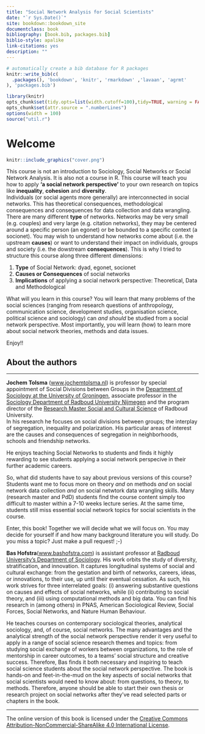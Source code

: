 ```yaml
---
title: "Social Network Analysis for Social Scientists"
date: "`r Sys.Date()`"
site: bookdown::bookdown_site
documentclass: book
bibliography: [book.bib, packages.bib]
biblio-style: apalike
link-citations: yes
description: ""
---
```


<!---
https://jochemtolsma.github.io/SNA-4-Social-Scientists/
--->

```r
# automatically create a bib database for R packages
knitr::write_bib(c(
  .packages(), 'bookdown', 'knitr', 'rmarkdown' ,'lavaan', 'agrmt'
), 'packages.bib')
```

```r
library(knitr)
opts_chunk$set(tidy.opts=list(width.cutoff=100),tidy=TRUE, warning = FALSE, message = FALSE,comment = "#>", cache=TRUE)
opts_chunk$set(attr.source = ".numberLines")
options(width = 100)
source("util.r")

```

# Welcome {.unnumbered}


```r
knitr::include_graphics("cover.png")
```


This course is not an introduction to Sociology, Social Networks or Social Network Analysis. It is also not a course in R. This course will teach you how to apply **'a social network perspective'** to your own research on topics like **inequality**, **cohesion** and **diversity**.\
Individuals (or social agents more generally) are interconnected in social networks. This has theoretical consequences, methodological consequences and consequences for data collection and data wrangling. There are many different **type** of networks. Networks may be very small (e.g. couples) and very large (e.g. citation networks), they may be centered around a specific person (an egonet) or be bounded to a specific context (a socionet). You may wish to understand how networks come about (i.e. the upstream **causes**) or want to understand their impact on individuals, groups and society (i.e. the dowstream **consequences**). This is why I tried to structure this course along three different dimensions:

1.  **Type** of Social Network: dyad, egonet, socionet
2.  **Causes or Consequences** of social networks
3.  **Implications** of applying a social network perspective: Theoretical, Data and Methodological

What will you learn in this course? You will learn that many problems of the social sciences (ranging from research questions of anthropology, communication science, development studies,  organisation science, political science and sociology) can *and should* be studied from a social network perspective. Most importantly, you will learn (how) to learn more about social network theories, methods and data issues.

Enjoy!!



## About the authors {.unnumbered}

------------------------------------------------------------------------

**Jochem Tolsma** ([www.jochemtolsma.nl](https://www.jochemtolsma.nl)) is professor by special appointment of Social Divisions between Groups in the [Department of Sociology at the University of Groningen](https://www.rug.nl/gmw/sociology/), associate professor in the [Sociology Department of Radboud University Nijmegen](https://www.ru.nl/sociology/) and the program director of the [Research Master Social and Cultural Science](https://www.ru.nl/courseguides/socsci/research-master/social-cultural-science/) of Radboud University.\
In his research he focuses on social divisions between groups; the interplay of segregation, inequality and polarization. His particular areas of interest are the causes and consequences of segregation in neighborhoods, schools and friendship networks.

He enjoys teaching Social Networks to students and finds it highly rewarding to see students applying a social network perspecive in their further academic careers.

So, what did students have to say about previous versions of this course? Students want me to focus more on theory *and* on methods *and* on social network data collection *and* on social netwtork data wrangling skills. Many (research master and PdD) students find the course content simply too difficult to master within a 7-10 weeks lecture series. At the same time, students still miss essential social network topics for social scientists in the course.

Enter, this book! Together we will decide what we will focus on. You may decide for yourself if and how many background literature you will study. Do you miss a topic? Just make a pull request! ;-)

**Bas Hofstra**([www.bashofstra.com](https://www.bashofstra.com)) is assistant professor at [Radboud University’s Department of Sociology](https://www.ru.nl/sociology/). His work orbits the study of diversity, stratification, and innovation. It captures longitudinal systems of social and cultural exchange: from the gestation and birth of networks, careers, ideas, or innovations, to their use, up until their eventual cessation. As such, his work strives for three interrelated goals: (i) answering substantive questions on causes and effects of social networks, while (ii) contributing to social theory, and (iii) using computational methods and big data. You can find his research in (among others) in PNAS, American Sociological Review, Social Forces, Social Networks, and Nature Human Behaviour.

He teaches courses on contemporary sociological theories, analytical sociology, and, of course, social networks. The many advantages and the analytical strength of the social network perspective render it very useful to apply in a range of social science research themes and topics: from studying social exchange of workers between organizations, to the role of mentorship in career outcomes, to a teams’ social structure and creative success. Therefore, Bas finds it both necessary and inspiring to teach social science students about the social network perspective. The book is hands-on and feet-in-the-mud on the key aspects of social networks that social scientists would need to know about: from questions, to theory, to methods. Therefore, anyone should be able to start their own thesis or research project on social networks after they’ve read selected parts or chapters in the book.

------------------------------------------------------------------------

The online version of this book is licensed under the [Creative Commons Attribution-NonCommercial-ShareAlike 4.0 International License](https://creativecommons.org/licenses/by-nc-sa/4.0/).
